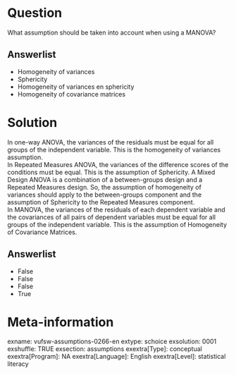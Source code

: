 Question
========
What assumption should be taken into account when using a MANOVA?

Answerlist
----------
* Homogeneity of variances
* Sphericity
* Homogeneity of variances en sphericity
* Homogeneity of covariance matrices

Solution
========
In one-way ANOVA, the variances of the residuals must be equal for all groups of the independent variable. This is the homogeneity of variances assumption.  
In Repeated Measures ANOVA, the variances of the difference scores of the conditions must be equal. This is the assumption of Sphericity.
A Mixed Design ANOVA is a combination of a between-groups design and a Repeated Measures design. So, the assumption of homogeneity of
variances should apply to the between-groups component and the assumption of Sphericity to the Repeated Measures component.  
In MANOVA, the variances of the residuals of each dependent variable and the covariances of all pairs of dependent variables must be equal for all groups of the independent variable. This is the assumption of Homogeneity of Covariance Matrices.

Answerlist
----------
* False
* False
* False
* True

Meta-information
================
exname: vufsw-assumptions-0266-en
extype: schoice
exsolution: 0001
exshuffle: TRUE
exsection: assumptions
exextra[Type]: conceptual
exextra[Program]: NA
exextra[Language]: English
exextra[Level]: statistical literacy

